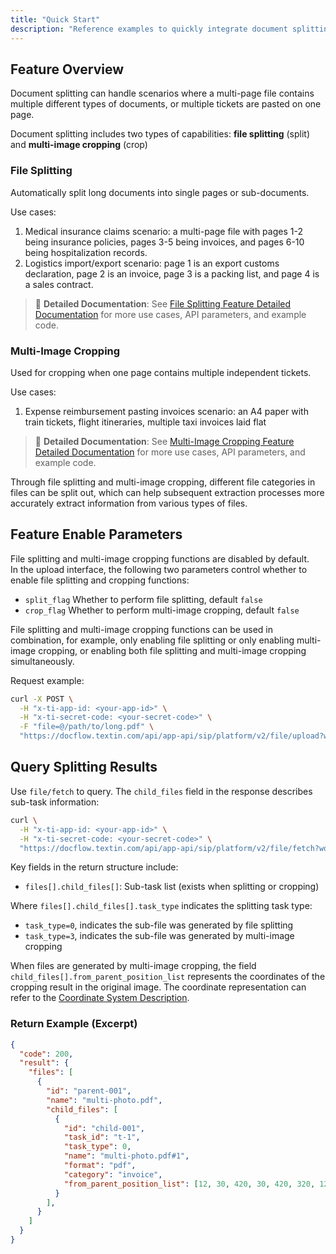 ```yaml
---
title: "Quick Start"
description: "Reference examples to quickly integrate document splitting functionality with APIs"
---
```


## Feature Overview

Document splitting can handle scenarios where a multi-page file contains multiple different types of documents, or multiple tickets are pasted on one page.

Document splitting includes two types of capabilities: **file splitting** (split) and **multi-image cropping** (crop)

### File Splitting

Automatically split long documents into single pages or sub-documents.

Use cases:

1. Medical insurance claims scenario: a multi-page file with pages 1-2 being insurance policies, pages 3-5 being invoices, and pages 6-10 being hospitalization records.
2. Logistics import/export scenario: page 1 is an export customs declaration, page 2 is an invoice, page 3 is a packing list, and page 4 is a sales contract.

> 📖 **Detailed Documentation**: See [File Splitting Feature Detailed Documentation](./split) for more use cases, API parameters, and example code.

### Multi-Image Cropping

Used for cropping when one page contains multiple independent tickets.

Use cases:

1. Expense reimbursement pasting invoices scenario: an A4 paper with train tickets, flight itineraries, multiple taxi invoices laid flat

> 📖 **Detailed Documentation**: See [Multi-Image Cropping Feature Detailed Documentation](./crop) for more use cases, API parameters, and example code.

Through file splitting and multi-image cropping, different file categories in files can be split out, which can help subsequent extraction processes more accurately extract information from various types of files.


## Feature Enable Parameters

File splitting and multi-image cropping functions are disabled by default.  
In the upload interface, the following two parameters control whether to enable file splitting and cropping functions:

- `split_flag` Whether to perform file splitting, default `false`
- `crop_flag` Whether to perform multi-image cropping, default `false`

File splitting and multi-image cropping functions can be used in combination, for example, only enabling file splitting or only enabling multi-image cropping, or enabling both file splitting and multi-image cropping simultaneously.

Request example:

<CodeGroup>

```bash curl icon=terminal wrap
curl -X POST \
  -H "x-ti-app-id: <your-app-id>" \
  -H "x-ti-secret-code: <your-secret-code>" \
  -F "file=@/path/to/long.pdf" \
  "https://docflow.textin.com/api/app-api/sip/platform/v2/file/upload?workspace_id=<your-workspace-id>&split_flag=true"
```

</CodeGroup>

## Query Splitting Results

Use `file/fetch` to query. The `child_files` field in the response describes sub-task information:

```bash curl icon=terminal wrap
curl \
  -H "x-ti-app-id: <your-app-id>" \
  -H "x-ti-secret-code: <your-secret-code>" \
  "https://docflow.textin.com/api/app-api/sip/platform/v2/file/fetch?workspace_id=<your-workspace-id>&batch_number=<your-batch-number>"
```

Key fields in the return structure include:

- `files[].child_files[]`: Sub-task list (exists when splitting or cropping)

Where `files[].child_files[].task_type` indicates the splitting task type:
- `task_type=0`, indicates the sub-file was generated by file splitting
- `task_type=3`, indicates the sub-file was generated by multi-image cropping

When files are generated by multi-image cropping, the field `child_files[].from_parent_position_list` represents the coordinates of the cropping result in the original image. The coordinate representation can refer to the [Coordinate System Description](../03-parse/coordinate).

### Return Example (Excerpt)

```json expandable
{
  "code": 200,
  "result": {
    "files": [
      {
        "id": "parent-001",
        "name": "multi-photo.pdf",
        "child_files": [
          {
            "id": "child-001",
            "task_id": "t-1",
            "task_type": 0,
            "name": "multi-photo.pdf#1",
            "format": "pdf",
            "category": "invoice",
            "from_parent_position_list": [12, 30, 420, 30, 420, 320, 12, 320]
          }
        ],
      }
    ]
  }
}
```
